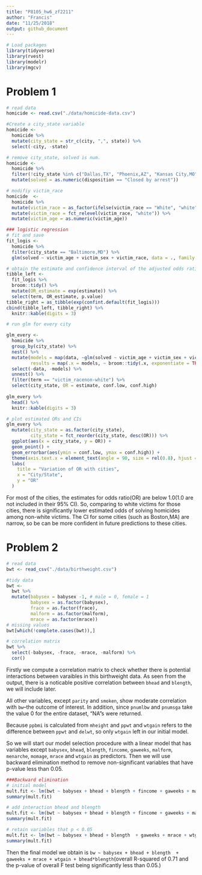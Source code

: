 ```yaml
---
title: "P8105_hw6_zf2211"
author: "Francis"
date: "11/25/2018"
output: github_document
---
```




```r
# Load packages
library(tidyverse)
library(rvest)
library(modelr)
library(mgcv)
```

# Problem 1



```r
# read data
homicide <- read.csv("./data/homicide-data.csv")
```

```r
#Create a city_state variable
homicide <- 
  homicide %>% 
  mutate(city_state = str_c(city, ",", state)) %>% 
  select(-city, -state)

# remove city_state, solved is num. 
homicide <- 
  homicide %>% 
  filter(!city_state %in% c("Dallas,TX", "Phoenix,AZ", "Kansas City,MO", "Tulsa,AL")) %>% 
  mutate(solved = as.numeric(disposition == "Closed by arrest"))
```


```r
# modifiy victim_race
homicide  <-  
  homicide %>% 
  mutate(victim_race = as_factor(ifelse(victim_race == "White", "white","non-white"))) %>% 
  mutate(victim_race = fct_relevel(victim_race, "white")) %>% 
  mutate(victim_age = as.numeric(victim_age)) 
```


```r
### logistic regression
# fit and save
fit_logis <-  
  homicide %>% 
  filter(city_state == "Baltimore,MD") %>% 
  glm(solved ~ victim_age + victim_sex + victim_race, data = ., family = binomial()) 

# obtain the estimate and confidence interval of the adjusted odds ratio for Baltimore,MD
tibble_left <-  
  fit_logis %>% 
  broom::tidy() %>% 
  mutate(OR_estimate = exp(estimate)) %>% 
  select(term, OR_estimate, p.value)
tibble_right = as_tibble(exp(confint.default(fit_logis)))
cbind(tibble_left, tibble_right) %>% 
  knitr::kable(digits = 3)
```



```r
# run glm for every city

glm_every <-  
  homicide %>% 
  group_by(city_state) %>% 
  nest() %>% 
  mutate(models = map(data, ~glm(solved ~ victim_age + victim_sex + victim_race, data = ., family = binomial())), 
         results = map(.x = models, ~ broom::tidy(.x, exponentiate = TRUE, conf.int = TRUE))) %>% 
  select(-data, -models) %>% 
  unnest() %>% 
  filter(term == "victim_racenon-white") %>% 
  select(city_state, OR = estimate, conf.low, conf.high)
  
glm_every %>% 
  head() %>% 
  knitr::kable(digits = 3)
```





```r
# plot estimated ORs and CIs
glm_every %>% 
  mutate(city_state = as.factor(city_state), 
         city_state = fct_reorder(city_state, desc(OR))) %>% 
  ggplot(aes(x = city_state, y = OR)) +
  geom_point() + 
  geom_errorbar(aes(ymin = conf.low, ymax = conf.high)) +
  theme(axis.text.x = element_text(angle = 90, size = rel(0.8), hjust = 1)) +
  labs(
    title = "Variation of OR with cities",
    x = "City/State",
    y = "OR"
  )
```


For most of the cities, the estimates for odds ratio(OR) are below 1.0(1.0 are not included in their 95% CI). So, comparing to white victims for those cities, there is significantly lower estimated odds of solving homicides among non-white victims. The CI for some cities (such as Boston,MA) are narrow, so be can be more confident in future predictions to these cities.





# Problem 2



```r
# read data
bwt <- read_csv("./data/birthweight.csv")
```




```r
#tidy data
bwt <-  
  bwt %>% 
  mutate(babysex = babysex -1, # male = 0, female = 1
         babysex = as.factor(babysex),
         frace = as.factor(frace),
         malform = as.factor(malform),
         mrace = as.factor(mrace))
# missing values
bwt[which(!complete.cases(bwt)),]           
```

```r
# correlation matrix
bwt %>% 
  select(-babysex, -frace, -mrace, -malform) %>% 
  cor()
```


Firstly we compute a correlation matrix to check whether there is potential interactions between varaibles in this birthweight data. As seen from the output, there is a noticable positive correlation between `bhead` and `blength`, we will include later. 



All other variables, except `parity` and `smoken`, show moderate correlation with `bw`--the outcome of interest. In addition, since `pnumlbw` and `pnumsga` take the value 0 for the entire dataset,  "NA"s were returned. 


Because `ppbmi` is calculated from `mheight` and `ppwt` and `wtgain` refers to the difference between `ppwt` and `delwt`, so only `wtgain` left in our initial model.



So we will start our model selection procedure with a linear model that has variables except `babysex`, `bhead`, `blength`, `fincome`, `gaweeks`, `malform`, `menarche`, `momage`, `mrace` and `wtgain` as predictors. Then we will use backward elimination method to remove non-significant variables that have p-value less than 0.05.



```r
###Backward elimination
# initial model
mult.fit <- lm(bwt ~ babysex + bhead + blength + fincome + gaweeks + malform+ menarche + momage+ mrace + wtgain, data = bwt)
summary(mult.fit)

# add interaction bhead and blength
mult.fit <- lm(bwt ~ babysex + bhead + blength + fincome + gaweeks + malform+ menarche + momage+ mrace + wtgain + bhead*blength, data = bwt)
summary(mult.fit) 

# retain variables that p < 0.05
mult.fit <- lm(bwt ~ babysex + bhead + blength  + gaweeks + mrace + wtgain + bhead*blength, data = bwt)
summary(mult.fit)
```

Then the final model we obtain is `bw ~ babysex + bhead + blength  + gaweeks + mrace + wtgain + bhead*blength`(overall R-squared of 0.71 and the p-value of overall F test being significantly less than 0.05.)


